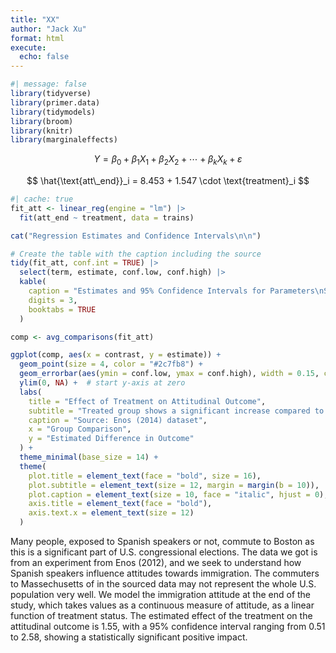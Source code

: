 ```yaml
---
title: "XX"
author: "Jack Xu"
format: html
execute: 
  echo: false
---
```


```r
#| message: false
library(tidyverse)
library(primer.data)
library(tidymodels)
library(broom)
library(knitr)
library(marginaleffects)
```

$$
Y = \beta_0 + \beta_1 X_1 + \beta_2 X_2 + \cdots + \beta_k X_k + \varepsilon
$$

$$
\hat{\text{att\_end}}_i = 8.453 + 1.547 \cdot \text{treatment}_i
$$

```r
#| cache: true
fit_att <- linear_reg(engine = "lm") |> 
  fit(att_end ~ treatment, data = trains)
```

```r
cat("Regression Estimates and Confidence Intervals\n\n")

# Create the table with the caption including the source
tidy(fit_att, conf.int = TRUE) |>
  select(term, estimate, conf.low, conf.high) |>
  kable(
    caption = "Estimates and 95% Confidence Intervals for Parameters\nSource: Enos (2014)",
    digits = 3,
    booktabs = TRUE
  )
```

```r
comp <- avg_comparisons(fit_att)

ggplot(comp, aes(x = contrast, y = estimate)) +
  geom_point(size = 4, color = "#2c7fb8") +
  geom_errorbar(aes(ymin = conf.low, ymax = conf.high), width = 0.15, color = "#2c7fb8") +
  ylim(0, NA) +  # start y-axis at zero
  labs(
    title = "Effect of Treatment on Attitudinal Outcome",
    subtitle = "Treated group shows a significant increase compared to Control, with an estimated effect of 1.55",
    caption = "Source: Enos (2014) dataset",
    x = "Group Comparison",
    y = "Estimated Difference in Outcome"
  ) +
  theme_minimal(base_size = 14) +
  theme(
    plot.title = element_text(face = "bold", size = 16),
    plot.subtitle = element_text(size = 12, margin = margin(b = 10)),
    plot.caption = element_text(size = 10, face = "italic", hjust = 0),
    axis.title = element_text(face = "bold"),
    axis.text.x = element_text(size = 12)
  )
```

Many people, exposed to Spanish speakers or not, commute to Boston as this is a significant part of U.S. congressional elections. The data we got is from an experiment from Enos (2012), and we seek to understand how Spanish speakers influence attitudes towards immigration. The commuters to Massechusetts of in the sourced data may not represent the whole U.S. population very well. We model the immigration attitude at the end of the study, which takes values as a continuous measure of attitude, as a linear function of treatment status. The estimated effect of the treatment on the attitudinal outcome is 1.55, with a 95% confidence interval ranging from 0.51 to 2.58, showing a statistically significant positive impact.
